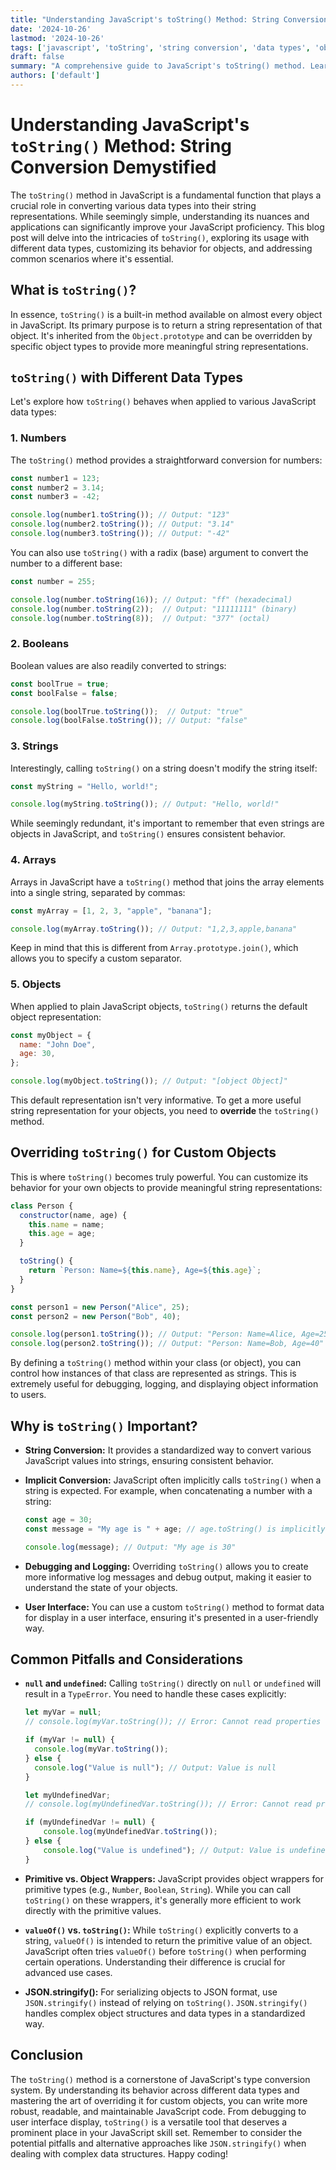 ```yaml
---
title: "Understanding JavaScript's toString() Method: String Conversion Demystified"
date: '2024-10-26'
lastmod: '2024-10-26'
tags: ['javascript', 'toString', 'string conversion', 'data types', 'object methods', 'programming', 'web development', 'javascript fundamentals']
draft: false
summary: "A comprehensive guide to JavaScript's toString() method. Learn how it converts different data types into strings, customize its behavior for objects, and avoid common pitfalls. Master string conversion in JavaScript!"
authors: ['default']
---
```


# Understanding JavaScript's `toString()` Method: String Conversion Demystified

The `toString()` method in JavaScript is a fundamental function that plays a crucial role in converting various data types into their string representations. While seemingly simple, understanding its nuances and applications can significantly improve your JavaScript proficiency.  This blog post will delve into the intricacies of `toString()`, exploring its usage with different data types, customizing its behavior for objects, and addressing common scenarios where it's essential.

## What is `toString()`?

In essence, `toString()` is a built-in method available on almost every object in JavaScript. Its primary purpose is to return a string representation of that object. It's inherited from the `Object.prototype` and can be overridden by specific object types to provide more meaningful string representations.

## `toString()` with Different Data Types

Let's explore how `toString()` behaves when applied to various JavaScript data types:

### 1. Numbers

The `toString()` method provides a straightforward conversion for numbers:

```javascript
const number1 = 123;
const number2 = 3.14;
const number3 = -42;

console.log(number1.toString()); // Output: "123"
console.log(number2.toString()); // Output: "3.14"
console.log(number3.toString()); // Output: "-42"
```

You can also use `toString()` with a radix (base) argument to convert the number to a different base:

```javascript
const number = 255;

console.log(number.toString(16)); // Output: "ff" (hexadecimal)
console.log(number.toString(2));  // Output: "11111111" (binary)
console.log(number.toString(8));  // Output: "377" (octal)
```

### 2. Booleans

Boolean values are also readily converted to strings:

```javascript
const boolTrue = true;
const boolFalse = false;

console.log(boolTrue.toString());  // Output: "true"
console.log(boolFalse.toString()); // Output: "false"
```

### 3. Strings

Interestingly, calling `toString()` on a string doesn't modify the string itself:

```javascript
const myString = "Hello, world!";

console.log(myString.toString()); // Output: "Hello, world!"
```

While seemingly redundant, it's important to remember that even strings are objects in JavaScript, and `toString()` ensures consistent behavior.

### 4. Arrays

Arrays in JavaScript have a `toString()` method that joins the array elements into a single string, separated by commas:

```javascript
const myArray = [1, 2, 3, "apple", "banana"];

console.log(myArray.toString()); // Output: "1,2,3,apple,banana"
```

Keep in mind that this is different from `Array.prototype.join()`, which allows you to specify a custom separator.

### 5. Objects

When applied to plain JavaScript objects, `toString()` returns the default object representation:

```javascript
const myObject = {
  name: "John Doe",
  age: 30,
};

console.log(myObject.toString()); // Output: "[object Object]"
```

This default representation isn't very informative.  To get a more useful string representation for your objects, you need to **override** the `toString()` method.

## Overriding `toString()` for Custom Objects

This is where `toString()` becomes truly powerful. You can customize its behavior for your own objects to provide meaningful string representations:

```javascript
class Person {
  constructor(name, age) {
    this.name = name;
    this.age = age;
  }

  toString() {
    return `Person: Name=${this.name}, Age=${this.age}`;
  }
}

const person1 = new Person("Alice", 25);
const person2 = new Person("Bob", 40);

console.log(person1.toString()); // Output: "Person: Name=Alice, Age=25"
console.log(person2.toString()); // Output: "Person: Name=Bob, Age=40"
```

By defining a `toString()` method within your class (or object), you can control how instances of that class are represented as strings.  This is extremely useful for debugging, logging, and displaying object information to users.

## Why is `toString()` Important?

*   **String Conversion:** It provides a standardized way to convert various JavaScript values into strings, ensuring consistent behavior.

*   **Implicit Conversion:** JavaScript often implicitly calls `toString()` when a string is expected. For example, when concatenating a number with a string:

    ```javascript
    const age = 30;
    const message = "My age is " + age; // age.toString() is implicitly called

    console.log(message); // Output: "My age is 30"
    ```

*   **Debugging and Logging:** Overriding `toString()` allows you to create more informative log messages and debug output, making it easier to understand the state of your objects.

*   **User Interface:**  You can use a custom `toString()` method to format data for display in a user interface, ensuring it's presented in a user-friendly way.

## Common Pitfalls and Considerations

*   **`null` and `undefined`:**  Calling `toString()` directly on `null` or `undefined` will result in a `TypeError`. You need to handle these cases explicitly:

    ```javascript
    let myVar = null;
    // console.log(myVar.toString()); // Error: Cannot read properties of null (reading 'toString')

    if (myVar != null) {
      console.log(myVar.toString());
    } else {
      console.log("Value is null"); // Output: Value is null
    }

    let myUndefinedVar;
    // console.log(myUndefinedVar.toString()); // Error: Cannot read properties of undefined (reading 'toString')

    if (myUndefinedVar != null) {
        console.log(myUndefinedVar.toString());
    } else {
        console.log("Value is undefined"); // Output: Value is undefined
    }
    ```

*   **Primitive vs. Object Wrappers:** JavaScript provides object wrappers for primitive types (e.g., `Number`, `Boolean`, `String`). While you can call `toString()` on these wrappers, it's generally more efficient to work directly with the primitive values.

*   **`valueOf()` vs. `toString()`:**  While `toString()` explicitly converts to a string, `valueOf()` is intended to return the primitive value of an object.  JavaScript often tries `valueOf()` before `toString()` when performing certain operations. Understanding their difference is crucial for advanced use cases.

*   **JSON.stringify():**  For serializing objects to JSON format, use `JSON.stringify()` instead of relying on `toString()`.  `JSON.stringify()` handles complex object structures and data types in a standardized way.

## Conclusion

The `toString()` method is a cornerstone of JavaScript's type conversion system. By understanding its behavior across different data types and mastering the art of overriding it for custom objects, you can write more robust, readable, and maintainable JavaScript code.  From debugging to user interface display, `toString()` is a versatile tool that deserves a prominent place in your JavaScript skill set. Remember to consider the potential pitfalls and alternative approaches like `JSON.stringify()` when dealing with complex data structures.  Happy coding!